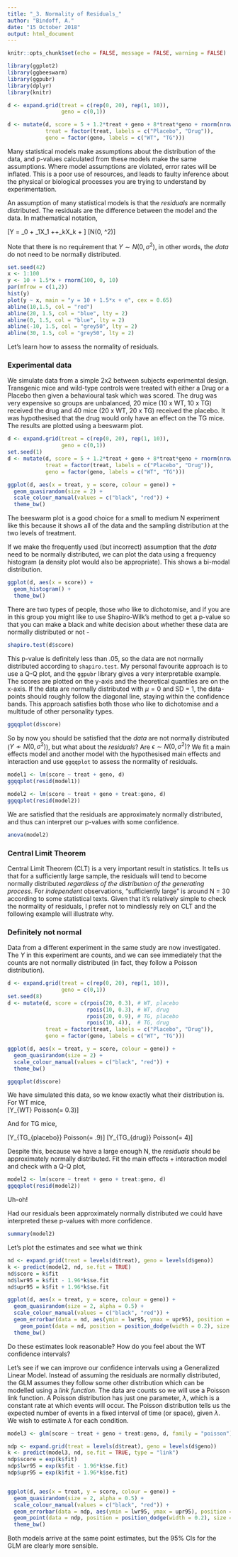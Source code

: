 ```yaml
---
title: "_3. Normality of Residuals_"
author: "Bindoff, A."
date: "15 October 2018"
output: html_document
---
```


```r
knitr::opts_chunk$set(echo = FALSE, message = FALSE, warning = FALSE)
```

```r
library(ggplot2)
library(ggbeeswarm)
library(ggpubr)
library(dplyr)
library(knitr)
```

```r
d <- expand.grid(treat = c(rep(0, 20), rep(1, 10)),
                 geno = c(0,1))

d <- mutate(d, score = 5 + 1.2*treat + geno + 8*treat*geno + rnorm(nrow(d), 0, 2),
            treat = factor(treat, labels = c("Placebo", "Drug")),
            geno = factor(geno, labels = c("WT", "TG")))
```

Many statistical models make assumptions about the distribution of the data, and p-values calculated from these models make the same assumptions. Where model assumptions are violated, error rates will be inflated. This is a poor use of resources, and leads to faulty inference about the physical or biological processes you are trying to understand by experimentation.  

An assumption of many statistical models is that the *residuals* are normally distributed. The residuals are the difference between the model and the data. In mathematical notation,  

\[Y = \beta_0 + \beta_1X_1 +\dots+\beta_kX_k + \epsilon\]
\[\epsilon \sim N(0, \sigma^2)\]

Note that there is no requirement that $Y \sim N(0, \sigma^2)$, in other words, the *data* do not need to be normally distributed.  

```r
set.seed(42)
x <- 1:100
y <- 10 + 1.5*x + rnorm(100, 0, 10)
par(mfrow = c(1,2))
hist(y)
plot(y ~ x, main = "y = 10 + 1.5*x + e", cex = 0.65)
abline(10,1.5, col = "red")
abline(20, 1.5, col = "blue", lty = 2)
abline(0, 1.5, col = "blue", lty = 2)
abline(-10, 1.5, col = "grey50", lty = 2)
abline(30, 1.5, col = "grey50", lty = 2)


```

Let's learn how to assess the normality of residuals.  

### Experimental data

We simulate data from a simple 2x2 between subjects experimental design. Transgenic mice and wild-type controls were treated with either a Drug or a Placebo then given a behavioural task which was scored. The drug was very expensive so groups are unbalanced, 20 mice (10 x WT, 10 x TG) received the drug and 40 mice (20 x WT, 20 x TG) received the placebo. It was hypothesised that the drug would only have an effect on the TG mice. The results are plotted using a beeswarm plot.  

```r
d <- expand.grid(treat = c(rep(0, 20), rep(1, 10)),
                 geno = c(0,1))
set.seed(1)
d <- mutate(d, score = 5 + 1.2*treat + geno + 8*treat*geno + rnorm(nrow(d), 0, 1.8),
            treat = factor(treat, labels = c("Placebo", "Drug")),
            geno = factor(geno, labels = c("WT", "TG")))

ggplot(d, aes(x = treat, y = score, colour = geno)) +
  geom_quasirandom(size = 2) +
  scale_colour_manual(values = c("black", "red")) +
  theme_bw()

```

The beeswarm plot is a good choice for a small to medium N experiment like this because it shows all of the data and the sampling distribution at the two levels of treatment.  

If we make the frequently used (but incorrect) assumption that the *data* need to be normally distributed, we can plot the data using a frequency histogram (a density plot would also be appropriate). This shows a bi-modal distribution.  

```r
ggplot(d, aes(x = score)) +
  geom_histogram() +
  theme_bw()

```

There are two types of people, those who like to dichotomise, and if you are in this group you might like to use Shapiro-Wilk's method to get a p-value so that you can make a black and white decision about whether these data are normally distributed or not -  

```r
shapiro.test(d$score)
```

This p-value is definitely less than .05, so the data are not normally distributed according to `shapiro.test`. My personal favourite approach is to use a Q-Q plot, and the `ggpubr` library gives a very interpretable example. The scores are plotted on the y-axis and the theoretical quantiles are on the x-axis. If the data are normally distributed with $\mu = 0$ and SD = 1, the data-points should roughly follow the diagonal line, staying within the confidence bands. This approach satisfies both those who like to dichotomise and a multitude of other personality types.  

```r
ggqqplot(d$score)
```

So by now you should be satisfied that the *data* are not normally distributed ($Y \not\sim N(0, \sigma^2)$), but what about the *residuals*? Are $\epsilon \sim N(0, \sigma^2)$?  We fit a main effects model and another model with the hypothesised main effects and interaction and use `ggqqplot` to assess the normality of residuals.   

```r
model1 <- lm(score ~ treat + geno, d)
ggqqplot(resid(model1))
```

```r
model2 <- lm(score ~ treat + geno + treat:geno, d)
ggqqplot(resid(model2))
```

We are satisfied that the residuals are approximately normally distributed, and thus can interpret our p-values with some confidence.  

```r
anova(model2)
```

### Central Limit Theorem

Central Limit Theorem (CLT) is a very important result in statistics. It tells us that for a sufficiently large sample, the residuals will tend to become normally distributed *regardless of the distribution of the generating process*. For *independent* observations, "sufficiently large" is around N = 30 according to some statistical texts. Given that it's relatively simple to check the normality of residuals, I prefer not to mindlessly rely on CLT and the following example will illustrate why.  


### Definitely not normal

Data from a different experiment in the same study are now investigated. The $Y$ in this experiment are counts, and we can see immediately that the counts are not normally distributed (in fact, they follow a Poisson distribution).  


```r
d <- expand.grid(treat = c(rep(0, 20), rep(1, 10)),
                 geno = c(0,1))
set.seed(8)
d <- mutate(d, score = c(rpois(20, 0.3), # WT, placebo
                         rpois(10, 0.3), # WT, drug
                         rpois(20, 0.9), # TG, placebo
                         rpois(10, 4)),  # TG, drug
            treat = factor(treat, labels = c("Placebo", "Drug")),
            geno = factor(geno, labels = c("WT", "TG")))

ggplot(d, aes(x = treat, y = score, colour = geno)) +
  geom_quasirandom(size = 2) +
  scale_colour_manual(values = c("black", "red")) +
  theme_bw()

```
```r
ggqqplot(d$score)
```

We have simulated this data, so we know exactly what their distribution is. For WT mice,  
\[Y_{WT} \sim Poisson(\lambda = 0.3)\]  

And for TG mice,  

\[Y_{TG_{placebo}} \sim Poisson(\lambda = .9)\]
\[Y_{TG_{drug}} \sim Poisson(\lambda = 4)\]

Despite this, because we have a large enough N, the *residuals* should be approximately normally distributed. Fit the main effects + interaction model and check with a Q-Q plot,  


```r
model2 <- lm(score ~ treat + geno + treat:geno, d)
ggqqplot(resid(model2))
```

Uh-oh! 

Had our residuals been approximately normally distributed we could have interpreted these p-values with more confidence.  

```r
summary(model2)
```

Let's plot the estimates and see what we think

```r
nd <- expand.grid(treat = levels(d$treat), geno = levels(d$geno))
k <- predict(model2, nd, se.fit = TRUE)
nd$score = k$fit
nd$lwr95 = k$fit - 1.96*k$se.fit
nd$upr95 = k$fit + 1.96*k$se.fit

ggplot(d, aes(x = treat, y = score, colour = geno)) +
  geom_quasirandom(size = 2, alpha = 0.5) +
  scale_colour_manual(values = c("black", "red")) +
  geom_errorbar(data = nd, aes(ymin = lwr95, ymax = upr95), position = position_dodge(width = 0.2), width = 0.15) +
    geom_point(data = nd, position = position_dodge(width = 0.2), size = 3) +
  theme_bw()

```

Do these estimates look reasonable?  How do you feel about the WT confidence intervals?  

Let's see if we can improve our confidence intervals using a Generalized Linear Model. Instead of assuming the residuals are normally distributed, the GLM assumes they follow some other distribution which can be modelled using a *link function*. The data are counts so we will use a Poisson link function. A Poisson distribution has just one parameter, $\lambda$, which is a constant rate at which events will occur. The Poisson distribution tells us the expected number of events in a fixed interval of time (or space), given $\lambda$. We wish to estimate $\lambda$ for each condition.  


```r
model3 <- glm(score ~ treat + geno + treat:geno, d, family = "poisson")

```

```r
ndp <- expand.grid(treat = levels(d$treat), geno = levels(d$geno))
k <- predict(model3, nd, se.fit = TRUE, type = "link")
ndp$score = exp(k$fit)
ndp$lwr95 = exp(k$fit - 1.96*k$se.fit)
ndp$upr95 = exp(k$fit + 1.96*k$se.fit)


ggplot(d, aes(x = treat, y = score, colour = geno)) +
  geom_quasirandom(size = 2, alpha = 0.5) +
  scale_colour_manual(values = c("black", "red")) +
  geom_errorbar(data = ndp, aes(ymin = lwr95, ymax = upr95), position = position_dodge(width = 0.2), width = 0.15) +
  geom_point(data = ndp, position = position_dodge(width = 0.2), size = 3) +
  theme_bw()

```


Both models arrive at the same point estimates, but the 95% CIs for the GLM are clearly more sensible.  

